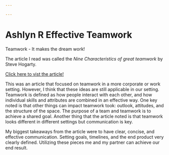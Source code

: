 ```yaml
---

---
```


# Ashlyn R Effective Teamwork {-}

Teamwork - It makes the dream work!

The article I read was called the *Nine Characteristics of great teamwork* by Steve Hogarty.

[Click here to vist the article!](https://www.wework.com/ideas/professional-development/management-leadership/nine-characteristics-of-great-teamwork)

This was an article that focused on teamwork in a more corporate or work setting.
However, I think that these ideas are still applicable in our setting.
Teamwork is defined as how people interact with each other, and how individual skills and attributes are combined in an effective way.
One key noted is that other things can impact teamwork took: outlook, attitudes, and the structure of the space.
The purpose of a team and teamwork is to achieve a shared goal.
Another thing that the article noted is that teamwork looks different in different settings but communication is key.

My biggest takeaways from the article were to have clear, concise, and effective communication.
Setting goals, timelines, and the end product very clearly defined.
Utilizing these pieces me and my partner can achieve our end result.
